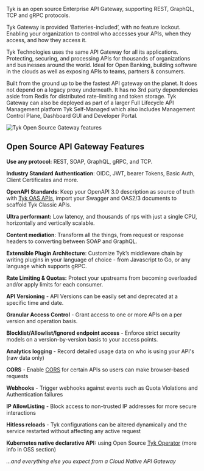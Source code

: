 ---
---
Tyk is an open source Enterprise API Gateway, supporting REST, GraphQL, TCP and gRPC protocols.

Tyk Gateway is provided ‘Batteries-included’, with no feature lockout. Enabling your organization to control who accesses your APIs, when they access, and how they access it.

Tyk Technologies uses the same API Gateway for all its applications. Protecting, securing, and processing APIs for thousands of organizations and businesses around the world. Ideal for Open Banking, building software in the clouds as well as exposing APIs to teams, partners & consumers.

Built from the ground up to be the fastest API gateway on the planet. It does not depend on a legacy proxy underneath. It has no 3rd party dependencies aside from Redis for distributed rate-limiting and token storage. Tyk Gateway can also be deployed as part of a larger Full Lifecycle API Management platform Tyk Self-Managed which also includes Management Control Plane, Dashboard GUI and Developer Portal.

<img src="/img/diagrams/gateway4.png" alt="Tyk Open Source Gateway features" />

## Open Source API Gateway Features

**Use any protocol:** REST, SOAP, GraphQL, gRPC, and TCP.

**Industry Standard Authentication**: OIDC, JWT, bearer Tokens, Basic Auth, Client Certificates and more.

**OpenAPI Standards**: Keep your OpenAPI 3.0 description as source of truth with [Tyk OAS APIs](/docsv2/nightly/api-management/gateway-config-managing-oas#), import your Swagger and OAS2/3 documents to scaffold Tyk Classic APIs.

**Ultra performant:** Low latency, and thousands of rps with just a single CPU, horizontally and vertically scalable.

**Content mediation**: Transform all the things, from request or response headers to converting between SOAP and GraphQL. 

**Extensible Plugin Architecture**: Customize Tyk’s middleware chain by writing plugins in your language of choice - from Javascript to Go, or any language which supports gRPC.

**Rate Limiting & Quotas:** Protect your upstreams from becoming overloaded and/or apply limits for each consumer. 

**API Versioning** - API Versions can be easily set and deprecated at a specific time and date.

**Granular Access Control** - Grant access to one or more APIs on a per version and operation basis.

**Blocklist/Allowlist/Ignored endpoint access** - Enforce strict security models on a version-by-version basis to your access points.

**Analytics logging** - Record detailed usage data on who is using your API's (raw data only)

**CORS** - Enable [CORS](/docsv2/nightly/api-management/security-features#cross-origin-resource-sharing-cors) for certain APIs so users can make browser-based requests

**Webhooks** - Trigger webhooks against events such as Quota Violations and Authentication failures

**IP AllowListing** - Block access to non-trusted IP addresses for more secure interactions

**Hitless reloads** - Tyk configurations can be altered dynamically and the service restarted without affecting any active request

**Kubernetes native declarative API:** using Open Source [Tyk Operator](https://github.com/TykTechnologies/tyk-operator) (more info in OSS section)

_...and everything else you expect from a Cloud Native API Gateway_